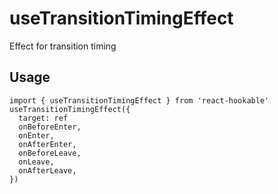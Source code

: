 # useTransitionTimingEffect

Effect for transition timing

## Usage

```tsx
import { useTransitionTimingEffect } from 'react-hookable'
useTransitionTimingEffect({
  target: ref
  onBeforeEnter,
  onEnter,
  onAfterEnter,
  onBeforeLeave,
  onLeave,
  onAfterLeave,
})
```
